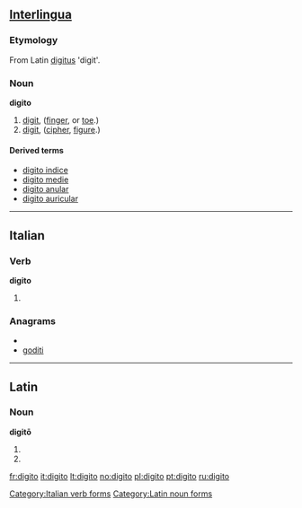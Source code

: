 {{also|digitò}}
==[[Interlingua]]==

===Etymology===
From Latin [[digitus]] 'digit'.

===Noun===
'''digito'''

# [[digit]], ([[finger]], or [[toe]].)
# [[digit]], ([[cipher]], [[figure]].)

====Derived terms====
* [[digito indice]]
* [[digito medie]]
* [[digito anular]]
* [[digito auricular]]

----

==Italian==

===Verb===
'''digito'''

# {{form of|[[first-person|First-person]] [[singular]] [[present tense]]|[[digitare#Italian|digitare]]|lang=Italian}}

===Anagrams===
* {{alphagram|dgiiot}}
* [[goditi#Italian|goditi]]

[[Category:Italian verb forms]]

----

==Latin==

===Noun===
'''digitō''' {{m}}

# {{inflection of|digitus||dat|s|lang=la}}
# {{inflection of|digitus||abl|s|lang=la}}

[[Category:Latin noun forms]]

[[fr:digito]]
[[it:digito]]
[[lt:digito]]
[[no:digito]]
[[pl:digito]]
[[pt:digito]]
[[ru:digito]]